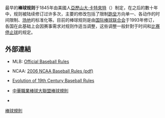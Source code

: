 {{unreferenced|time=2009-6-13}}

最早的'''棒球规则'''于1845年由美國人[[亞歷山大·卡特來特|亞歷山大·卡特來特]]（{{lang|en|Alexander Joy Cartwright, Jr.}}）制定，在之后的數十年中，规则被陆续修订过许多次，主要的修改包括了限制[[跑壘員|跑垒]]方向单一、各动作的时间限制、[[棒球場|场地]]的标准化等。目前的棒球规则是由[[国际棒球联合会|国际棒球联合会]]于1993年修订，各国在此基础上会因赛事需求对规则作适当调整，这些调整一般針對于时间和[[比赛停止球|比赛停止球]]的规定。

==外部連結==
*{{en}}MLB: [https://img.mlbstatic.com/mlb-images/image/upload/mlb/atcjzj9j7wrgvsm8wnjq.pdf Official Baseball Rules]
*{{en}}NCAA: [https://web.archive.org/web/20070628170010/http://www.ncaa.org/library/rules/2006/2006_baseball_rules.pdf 2006 NCAA Baseball Rules (pdf)]
*{{en}}[http://www.19cbaseball.com/rules.html Evolution of 19th Century Baseball Rules]
*{{zh-tw}}[https://www.cpbl.com.tw/theme/client/download/%e6%a3%92%e7%90%83%e8%a6%8f%e5%89%87.pdf 中華職業棒球大聯盟棒球規則]
*{{台湾棒球维基馆}}

{{棒球統計}}
{{baseball-stub}}

[[category:棒球規則|]]
